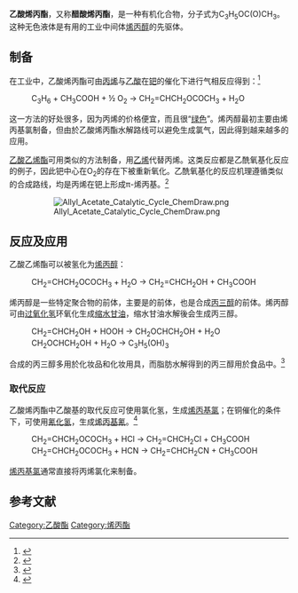 {{chembox
|   ImageFile = Allyl acetate.png
|   ImageSize = 200px
|   IUPACName = 2-Propenyl acetate
|   SystematicName = 
|   OtherNames = 
| Section1 = {{Chembox Identifiers
|   SMILES = C=CCOC(C)=O
|   CASNo_Ref = {{cascite}}
|   CASNo = 591-87-7
|   PubChem =
  }}
| Section2 = {{Chembox Properties
|   C=5|H=8|O=2
|   Appearance = Colorless liquid
|   Density = 0.928 g/cm<sup>3</sup>
|   MeltingPtC = 
|   BoilingPtC = 103
  }}
| Section7 = {{Chembox Hazards
|   ExternalMSDS = 
|   NFPA-H = 
|   NFPA-R = 
|   NFPA-F = 
|   RPhrases = {{R11}} {{R21}} {{R23}} {{R25}} {{R36}}
|   SPhrases = {{S16}} {{S26}} {{S45}} {{S36}}
|   FlashPt = 
|   ExploLimits = 
|   Autoignition = 
  }}
}}

'''乙酸烯丙酯'''，又称'''醋酸烯丙酯'''，是一种有机化合物，分子式为C<sub>3</sub>H<sub>5</sub>OC(O)CH<sub>3</sub>。这种无色液体是有用的工业中间体[[烯丙醇|烯丙醇]]的先驱体。

==制备==
在工业中，乙酸烯丙酯可由[[丙烯|丙烯]]与[[乙酸|乙酸]]在[[钯|钯]]的催化下进行气相反应得到：<ref>{{cite book | title = Industrial organic chemicals | author = Harold Wittcoff, B. G. Reuben, Jeffrey S. Plotkin | page = 212 | isbn = 0-471-54036-6 | url = http://books.google.com/books?id=4KHzc-nYPNsC&pg=PA212# | format = [[Google_Books|Google Books]]摘录}}</ref>

:C<sub>3</sub>H<sub>6</sub> + CH<sub>3</sub>COOH + ½ O<sub>2</sub> → CH<sub>2</sub>=CHCH<sub>2</sub>OCOCH<sub>3</sub> + H<sub>2</sub>O

这一方法的好处很多，因为丙烯的价格便宜，而且很“[[绿色化学|绿色]]”。烯丙醇最初主要由烯丙基氯制备，但由於乙酸烯丙酯水解路线可以避免生成氯气，因此得到越来越多的应用。

[[乙酸乙烯酯|乙酸乙烯酯]]可用类似的方法制备，用[[乙烯|乙烯]]代替丙烯。这类反应都是乙酰氧基化反应的例子，因此钯中心在O<sub>2</sub>的存在下被重新氧化。乙酰氧基化的反应机理遵循类似的合成路线，均是丙烯在钯上形成π-烯丙基。<ref>{{cite journal| author=M. R. Churchill, R. Mason | title = Molecular Structure of π-allyl-palladium acetate | doi = 10.1038/204777a0| journal = [[Nature_(journal)|Nature]] | volume = 4960 | year = 1964 |pages = 777}}</ref>

:[[Image:Allyl_Acetate_Catalytic_Cycle_ChemDraw.png|thumb]]

{{clear|left}}

==反应及应用==
乙酸乙烯酯可以被氢化为[[烯丙醇|烯丙醇]]：
:CH<sub>2</sub>=CHCH<sub>2</sub>OCOCH<sub>3</sub> + H<sub>2</sub>O → CH<sub>2</sub>=CHCH<sub>2</sub>OH + CH<sub>3</sub>COOH
烯丙醇是一些特定聚合物的前体，主要是{{link-en|干性油|drying oil}}的前体，也是合成[[丙三醇|丙三醇]]的前体。烯丙醇可由[[过氧化氢|过氧化氢]]环氧化生成[[缩水甘油|缩水甘油]]，缩水甘油水解後会生成丙三醇。  
:CH<sub>2</sub>=CHCH<sub>2</sub>OH + HOOH → CH<sub>2</sub>OCHCH<sub>2</sub>OH + H<sub>2</sub>O
:CH<sub>2</sub>OCHCH<sub>2</sub>OH + H<sub>2</sub>O → C<sub>3</sub>H<sub>5</sub>(OH)<sub>3</sub>

合成的丙三醇多用於化妆品和化妆用具，而脂肪水解得到的丙三醇用於食品中。<ref>{{cite book| author=H. A. Wittcoff, B. G. Reuben, J. S. Plotkin | title = Industrial Organic Chemicals| url=https://archive.org/details/industrialorgani00witt | chapter = Chemicals and Polymers from Propylene |year = 2004 |pages = [https://archive.org/details/industrialorgani00witt/page/n219 195]–214}}</ref>

===取代反应===
乙酸烯丙酯中乙酸基的取代反应可使用氯化氢，生成[[烯丙基氯|烯丙基氯]]；在铜催化的条件下，可使用[[氰化氢|氰化氢]]，生成[[烯丙基氰|烯丙基氰]]。<ref>{{cite journal| author=Ludger Krahling, et al| title = Allyl Compounds. Ullmann’s Encyclopedia of Industrial Chemistry | journal = Ullmann’s Encyclopedia of Industrial Chemistry | doi=10.1002/14356007.a01_425}}</ref>
:CH<sub>2</sub>=CHCH<sub>2</sub>OCOCH<sub>3</sub> + HCl → CH<sub>2</sub>=CHCH<sub>2</sub>Cl + CH<sub>3</sub>COOH
:CH<sub>2</sub>=CHCH<sub>2</sub>OCOCH<sub>3</sub> + HCN → CH<sub>2</sub>=CHCH<sub>2</sub>CN + CH<sub>3</sub>COOH

[[烯丙基氯|烯丙基氯]]通常直接将丙烯氯化来制备。

==参考文献==
{{reflist}}

[[Category:乙酸酯|Category:乙酸酯]]
[[Category:烯丙酯|Category:烯丙酯]]